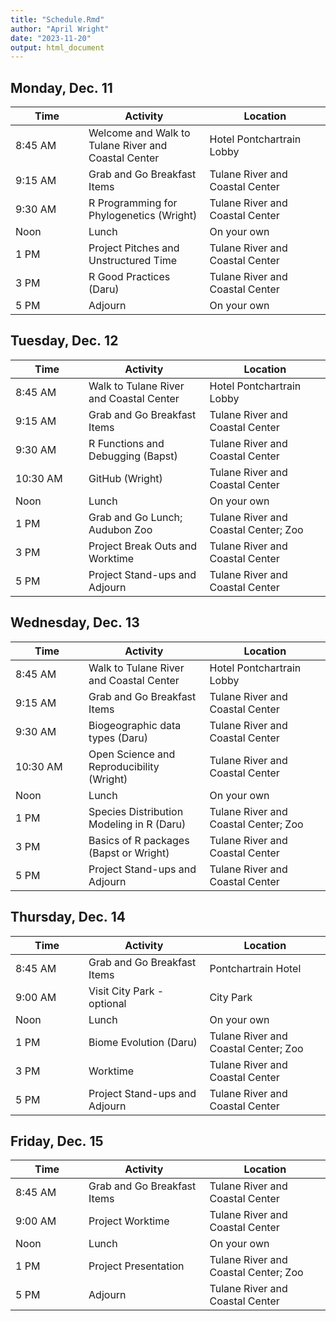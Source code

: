```yaml
---
title: "Schedule.Rmd"
author: "April Wright"
date: "2023-11-20"
output: html_document
---
```


## Monday, Dec. 11

| Time | Activity | Location |
|------|----------|----------|
| 8:45 AM | Welcome and Walk to Tulane River and Coastal Center | Hotel Pontchartrain Lobby |
| 9:15 AM | Grab and Go Breakfast Items | Tulane River and Coastal Center |
| 9:30 AM | R Programming for Phylogenetics (Wright) | Tulane River and Coastal Center |
| Noon  | Lunch | On your own |
| 1 PM | Project Pitches and Unstructured Time | Tulane River and Coastal Center |
| 3 PM | R Good Practices (Daru) | Tulane River and Coastal Center |
| 5 PM | Adjourn | On your own |

## Tuesday, Dec. 12

| Time | Activity | Location |
|------|----------|----------|
| 8:45 AM | Walk to Tulane River and Coastal Center | Hotel Pontchartrain Lobby |
| 9:15 AM | Grab and Go Breakfast Items | Tulane River and Coastal Center |
| 9:30 AM | R Functions and Debugging (Bapst) | Tulane River and Coastal Center |
| 10:30 AM | GitHub (Wright) | Tulane River and Coastal Center |
| Noon  | Lunch | On your own |
| 1 PM | Grab and Go Lunch; Audubon Zoo  | Tulane River and Coastal Center; Zoo |
| 3 PM | Project Break Outs and Worktime | Tulane River and Coastal Center |
| 5 PM | Project Stand-ups and Adjourn | Tulane River and Coastal Center |

## Wednesday, Dec. 13

| Time | Activity | Location |
|------|----------|----------|
| 8:45 AM | Walk to Tulane River and Coastal Center | Hotel Pontchartrain Lobby |
| 9:15 AM | Grab and Go Breakfast Items | Tulane River and Coastal Center |
| 9:30 AM | Biogeographic data types (Daru) | Tulane River and Coastal Center |
| 10:30 AM | Open Science and Reproducibility (Wright) | Tulane River and Coastal Center |
| Noon  | Lunch | On your own |
| 1 PM | Species Distribution Modeling in R (Daru)  | Tulane River and Coastal Center; Zoo |
| 3 PM | Basics of R packages (Bapst or Wright) | Tulane River and Coastal Center |
| 5 PM | Project Stand-ups and Adjourn | Tulane River and Coastal Center |

## Thursday, Dec. 14

| Time | Activity | Location |
|------|----------|----------|
| 8:45 AM | Grab and Go Breakfast Items | Pontchartrain Hotel |
| 9:00 AM | Visit City Park - optional | City Park |
| Noon  | Lunch | On your own |
| 1 PM | Biome Evolution (Daru)  | Tulane River and Coastal Center; Zoo |
| 3 PM | Worktime  | Tulane River and Coastal Center |
| 5 PM | Project Stand-ups and Adjourn | Tulane River and Coastal Center |

## Friday, Dec. 15

| Time | Activity | Location |
|------|----------|----------|
| 8:45 AM | Grab and Go Breakfast Items | Tulane River and Coastal Center |
| 9:00 AM | Project Worktime | Tulane River and Coastal Center |
| Noon  | Lunch | On your own |
| 1 PM | Project Presentation  | Tulane River and Coastal Center; Zoo |
| 5 PM | Adjourn | Tulane River and Coastal Center |